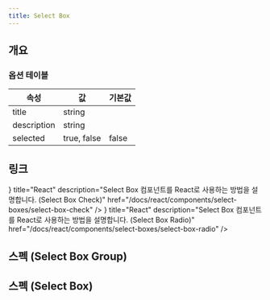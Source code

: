 ```yaml
---
title: Select Box
---
```


<SanityGuideline title="Select Box" />

## 개요

### 옵션 테이블

| 속성        | 값          | 기본값 |
| ----------- | ----------- | ------ |
| title       | string      |        |
| description | string      |        |
| selected    | true, false | false  |

## 링크

<Cards>
  <Card
    icon={<AtomIcon />}
    title="React"
    description="Select Box 컴포넌트를 React로 사용하는 방법을 설명합니다. (Select Box Check)"
    href="/docs/react/components/select-boxes/select-box-check"
  />
  <Card
    icon={<AtomIcon />}
    title="React"
    description="Select Box 컴포넌트를 React로 사용하는 방법을 설명합니다. (Select Box Radio)"
    href="/docs/react/components/select-boxes/select-box-radio"
  />
</Cards>

## 스펙 (Select Box Group)

<ComponentSpecBlock id="select-box-group" />

## 스펙 (Select Box)

<ComponentSpecBlock id="select-box" />
